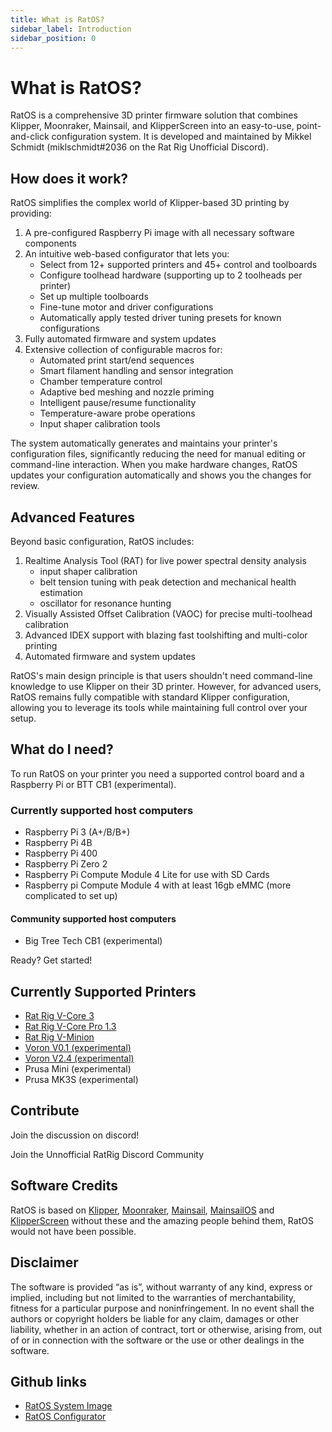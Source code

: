 ```yaml
---
title: What is RatOS?
sidebar_label: Introduction
sidebar_position: 0
---
```



# What is RatOS?

RatOS is a comprehensive 3D printer firmware solution that combines Klipper, Moonraker, Mainsail, and KlipperScreen into an easy-to-use, point-and-click configuration system. It is developed and maintained by Mikkel Schmidt (miklschmidt#2036 on the Rat Rig Unofficial Discord).

## How does it work?

RatOS simplifies the complex world of Klipper-based 3D printing by providing:

1. A pre-configured Raspberry Pi image with all necessary software components
2. An intuitive web-based configurator that lets you:
   - Select from 12+ supported printers and 45+ control and toolboards
   - Configure toolhead hardware (supporting up to 2 toolheads per printer)
   - Set up multiple toolboards
   - Fine-tune motor and driver configurations
   - Automatically apply tested driver tuning presets for known configurations
3. Fully automated firmware and system updates
4. Extensive collection of configurable macros for:
   - Automated print start/end sequences
   - Smart filament handling and sensor integration
   - Chamber temperature control
   - Adaptive bed meshing and nozzle priming
   - Intelligent pause/resume functionality
   - Temperature-aware probe operations
   - Input shaper calibration tools

The system automatically generates and maintains your printer's configuration files, significantly reducing the need for manual editing or command-line interaction. When you make hardware changes, RatOS updates your configuration automatically and shows you the changes for review.

## Advanced Features

Beyond basic configuration, RatOS includes:
1. Realtime Analysis Tool (RAT) for live power spectral density analysis
   - input shaper calibration
   - belt tension tuning with peak detection and mechanical health estimation
   - oscillator for resonance hunting 
2. Visually Assisted Offset Calibration (VAOC) for precise multi-toolhead calibration
3. Advanced IDEX support with blazing fast toolshifting and multi-color printing
4. Automated firmware and system updates

RatOS's main design principle is that users shouldn't need command-line knowledge to use Klipper on their 3D printer. However, for advanced users, RatOS remains fully compatible with standard Klipper configuration, allowing you to leverage its tools while maintaining full control over your setup.

## What do I need?

To run RatOS on your printer you need a supported control board and a Raspberry Pi or BTT CB1 (experimental).

### Currently supported host computers

-   Raspberry Pi 3 (A+/B/B+)
-   Raspberry Pi 4B
-   Raspberry Pi 400
-   Raspberry Pi Zero 2
-   Raspberry Pi Compute Module 4 Lite for use with SD Cards
-   Raspberry pi Compute Module 4 with at least 16gb eMMC (more complicated to set up)

#### Community supported host computers
-   Big Tree Tech CB1 (experimental)

<p>
	<Link to="/docs/installation" className="button button--primary">
	Ready? Get started!
	</Link>
</p>

## Currently Supported Printers

-   [Rat Rig V-Core 3](printers/v-core-3.md)
-   [Rat Rig V-Core Pro 1.3](printers/v-core-pro.md)
-   [Rat Rig V-Minion](printers/v-minion.md)
-   [Voron V0.1 (experimental)](printers/voron-v01.md)
-   [Voron V2.4 (experimental)](printers/voron-v24.md)
-   Prusa Mini (experimental)
-   Prusa MK3S (experimental)

## Contribute

Join the discussion on discord!

<p>
	<Link to="https://discord.gg/D62e8XNeYa" className="button button--primary">
	Join the Unnofficial RatRig Discord Community
	</Link>
</p>

## Software Credits

RatOS is based on [Klipper](https://www.klipper3d.org/), [Moonraker](https://moonraker.readthedocs.io/en/latest/), [Mainsail](https://docs.mainsail.xyz/), [MainsailOS](https://github.com/raymondh2/MainsailOS) and [KlipperScreen](https://klipperscreen.readthedocs.io/) without these and the amazing people behind them, RatOS would not have been possible.

## Disclaimer

The software is provided “as is”, without warranty of any kind, express or implied, including but not limited to the warranties of merchantability, fitness for a particular purpose and noninfringement. In no event shall the authors or copyright holders be liable for any claim, damages or other liability, whether in an action of contract, tort or otherwise, arising from, out of or in connection with the software or the use or other dealings in the software.

## Github links

- [RatOS System Image](https://github.com/Rat-OS/RatOS/)
- [RatOS Configurator](https://github.com/Rat-OS/RatOS-Configurator/)

